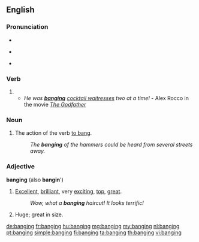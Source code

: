 ==English==

===Pronunciation===
* {{audio|en-us-banging.ogg|Audio (US)|lang=en}}
* {{a|US|UK}} {{IPA|/ˈbæŋ.ɪŋ/|lang=en}}
* {{rhymes|æŋɪŋ|lang=en}}

===Verb===
{{head|en|present participle}}

# {{present participle of|bang|lang=en}}
#* ''He was '''[[banging]]''' [[waitress|cocktail waitresses]] two at a time!'' - Alex Rocco in the movie ''[[w:The Godfather|The Godfather]]''

===Noun===
{{en-noun|~}}

# The action of the verb [[bang|to bang]].
#: ''The '''banging''' of the hammers could be heard from several streets away.''

===Adjective===
'''banging''' (also '''bangin'''')

# {{context|slang|lang=en}} [[excellent|Excellent]], [[brilliant]], very [[exciting]], [[top]], [[great]].
#: ''Wow, what a '''banging''' haircut! It looks terrific!''
# {{context|colloquial|dated|lang=en}} Huge; great in size.
#: {{rfquotek|Forby}}

{{Webster 1913}}

[[de:banging]]
[[fr:banging]]
[[hu:banging]]
[[mg:banging]]
[[my:banging]]
[[nl:banging]]
[[pt:banging]]
[[simple:banging]]
[[fi:banging]]
[[ta:banging]]
[[th:banging]]
[[vi:banging]]